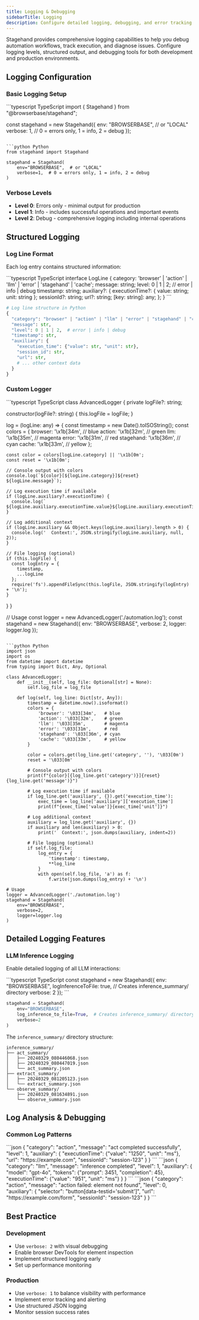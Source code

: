 ```yaml
---
title: Logging & Debugging
sidebarTitle: Logging
description: Configure detailed logging, debugging, and error tracking for your Stagehand automation workflows
---
```


Stagehand provides comprehensive logging capabilities to help you debug automation workflows, track execution, and diagnose issues. Configure logging levels, structured output, and debugging tools for both development and production environments.

## Logging Configuration

### Basic Logging Setup

<CodeGroup>
```typescript TypeScript
import { Stagehand } from "@browserbase/stagehand";

const stagehand = new Stagehand({
  env: "BROWSERBASE", // or "LOCAL"
  verbose: 1, // 0 = errors only, 1 = info, 2 = debug
});
```

```python Python
from stagehand import Stagehand

stagehand = Stagehand(
    env="BROWSERBASE",  # or "LOCAL"
    verbose=1,  # 0 = errors only, 1 = info, 2 = debug
)
```
</CodeGroup>

### Verbose Levels

- **Level 0**: Errors only - minimal output for production
- **Level 1**: Info - includes successful operations and important events
- **Level 2**: Debug - comprehensive logging including internal operations

## Structured Logging

### Log Line Format

Each log entry contains structured information:

<CodeGroup>
```typescript TypeScript
interface LogLine {
  category: 'browser' | 'action' | 'llm' | 'error' | 'stagehand' | 'cache';
  message: string;
  level: 0 | 1 | 2; // error | info | debug
  timestamp: string;
  auxiliary?: {
    executionTime?: { value: string; unit: string };
    sessionId?: string;
    url?: string;
    [key: string]: any;
  };
}
```

```python Python
# Log line structure in Python
{
  "category": "browser" | "action" | "llm" | "error" | "stagehand" | "cache",
  "message": str,
  "level": 0 | 1 | 2,  # error | info | debug
  "timestamp": str,
  "auxiliary": {
    "execution_time": {"value": str, "unit": str},
    "session_id": str,
    "url": str,
    # ... other context data
  }
}
```
</CodeGroup>

### Custom Logger

<CodeGroup>
```typescript TypeScript
class AdvancedLogger {
  private logFile?: string;
  
  constructor(logFile?: string) {
    this.logFile = logFile;
  }
  
  log = (logLine: any) => {
    const timestamp = new Date().toISOString();
    const colors = {
      browser: '\x1b[34m', // blue
      action: '\x1b[32m',  // green
      llm: '\x1b[35m',     // magenta
      error: '\x1b[31m',   // red
      stagehand: '\x1b[36m', // cyan
      cache: '\x1b[33m',   // yellow
    };
    
    const color = colors[logLine.category] || '\x1b[0m';
    const reset = '\x1b[0m';
    
    // Console output with colors
    console.log(`${color}[${logLine.category}]${reset} ${logLine.message}`);
    
    // Log execution time if available
    if (logLine.auxiliary?.executionTime) {
      console.log(` ${logLine.auxiliary.executionTime.value}${logLine.auxiliary.executionTime.unit}`);
    }
    
    // Log additional context
    if (logLine.auxiliary && Object.keys(logLine.auxiliary).length > 0) {
      console.log('  Context:', JSON.stringify(logLine.auxiliary, null, 2));
    }
    
    // File logging (optional)
    if (this.logFile) {
      const logEntry = {
        timestamp,
        ...logLine
      };
      require('fs').appendFileSync(this.logFile, JSON.stringify(logEntry) + '\n');
    }
  }
}

// Usage
const logger = new AdvancedLogger('./automation.log');
const stagehand = new Stagehand({
  env: "BROWSERBASE",
  verbose: 2,
  logger: logger.log
});
```

```python Python
import json
import os
from datetime import datetime
from typing import Dict, Any, Optional

class AdvancedLogger:
    def __init__(self, log_file: Optional[str] = None):
        self.log_file = log_file
    
    def log(self, log_line: Dict[str, Any]):
        timestamp = datetime.now().isoformat()
        colors = {
            'browser': '\033[34m',   # blue
            'action': '\033[32m',    # green
            'llm': '\033[35m',       # magenta
            'error': '\033[31m',     # red
            'stagehand': '\033[36m', # cyan
            'cache': '\033[33m',     # yellow
        }
        
        color = colors.get(log_line.get('category', ''), '\033[0m')
        reset = '\033[0m'
        
        # Console output with colors
        print(f"{color}[{log_line.get('category')}]{reset} {log_line.get('message')}")
        
        # Log execution time if available
        if log_line.get('auxiliary', {}).get('execution_time'):
            exec_time = log_line['auxiliary']['execution_time']
            print(f"{exec_time['value']}{exec_time['unit']}")
        
        # Log additional context
        auxiliary = log_line.get('auxiliary', {})
        if auxiliary and len(auxiliary) > 0:
            print('  Context:', json.dumps(auxiliary, indent=2))
        
        # File logging (optional)
        if self.log_file:
            log_entry = {
                'timestamp': timestamp,
                **log_line
            }
            with open(self.log_file, 'a') as f:
                f.write(json.dumps(log_entry) + '\n')

# Usage
logger = AdvancedLogger('./automation.log')
stagehand = Stagehand(
    env="BROWSERBASE",
    verbose=2,
    logger=logger.log
)
```
</CodeGroup>

## Detailed Logging Features

### LLM Inference Logging

Enable detailed logging of all LLM interactions:

<CodeGroup>
```typescript TypeScript
const stagehand = new Stagehand({
  env: "BROWSERBASE",
  logInferenceToFile: true,  // Creates inference_summary/ directory
  verbose: 2
});
```

```python Python
stagehand = Stagehand(
    env="BROWSERBASE",
    log_inference_to_file=True,  # Creates inference_summary/ directory
    verbose=2
)
```
</CodeGroup>

The `inference_summary/` directory structure:
```
inference_summary/                   
├── act_summary/            
│   ├── 20240329_080446068.json    
│   ├── 20240329_080447019.json   
│   └── act_summary.json          
├── extract_summary/               
│   ├── 20240329_081205123.json    
│   └── extract_summary.json       
└── observe_summary/                
    ├── 20240329_081634891.json    
    └── observe_summary.json       
```

## Log Analysis & Debugging

### Common Log Patterns
<Tabs>
  <Tab title="Successful Action">
    ```json
    {
      "category": "action", 
      "message": "act completed successfully",
      "level": 1,
      "auxiliary": {
        "executionTime": {"value": "1250", "unit": "ms"},
        "url": "https://example.com",
        "sessionId": "session-123"
      }
    }
    ```
  </Tab>
  <Tab title="LLM Inference">
    ```json
    {
      "category": "llm",
      "message": "inference completed", 
      "level": 1,
      "auxiliary": {
        "model": "gpt-4o",
        "tokens": {"prompt": 3451, "completion": 45},
        "executionTime": {"value": "951", "unit": "ms"}
      }
    }
    ```
  </Tab>
  <Tab title="Error Example">
    ```json
    {
      "category": "action",
      "message": "action failed: element not found",
      "level": 0, 
      "auxiliary": {
        "selector": "button[data-testid='submit']",
        "url": "https://example.com/form",
        "sessionId": "session-123"
      }
    }
    ```
  </Tab>
</Tabs>

## Best Practice

### Development
- Use `verbose: 2` with visual debugging
- Enable browser DevTools for element inspection
- Implement structured logging early
- Set up performance monitoring

### Production
- Use `verbose: 1` to balance visibility with performance
- Implement error tracking and alerting
- Use structured JSON logging
- Monitor session success rates